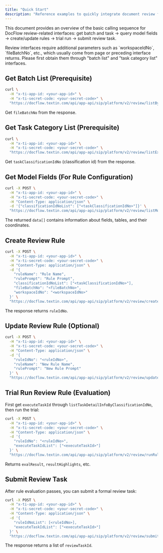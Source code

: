 ```yaml
---
title: "Quick Start"
description: "Reference examples to quickly integrate document review functionality with APIs"
---
```


This document provides an overview of the basic calling sequence for DocFlow review-related interfaces: get batch and task → query model fields → create/update rules → trial run → submit review task.

<Tip>
Review interfaces require additional parameters such as `workspaceIdNo`, `fileBatchNo`, etc., which usually come from page or preceding interface returns. Please first obtain them through "batch list" and "task category list" interfaces.
</Tip>

## Get Batch List (Prerequisite)

```bash curl icon=terminal wrap
curl \
  -H "x-ti-app-id: <your-app-id>" \
  -H "x-ti-secret-code: <your-secret-code>" \
  "https://docflow.textin.com/api/app-api/sip/platform/v2/review/listByFileBatchNo?workspaceIdNo=<workspaceIdNo>"
```

Get `fileBatchNo` from the response.

## Get Task Category List (Prerequisite)

```bash curl icon=terminal wrap
curl \
  -H "x-ti-app-id: <your-app-id>" \
  -H "x-ti-secret-code: <your-secret-code>" \
  "https://docflow.textin.com/api/app-api/sip/platform/v2/review/listExecuteTasksByFileBatchNo?workspaceIdNo=<workspaceIdNo>&fileBatchNo=<fileBatchNo>"
```

Get `taskClassificationIdNo` (classification id) from the response.

## Get Model Fields (For Rule Configuration)

```bash curl icon=terminal wrap
curl -X POST \
  -H "x-ti-app-id: <your-app-id>" \
  -H "x-ti-secret-code: <your-secret-code>" \
  -H "Content-Type: application/json" \
  -d '{"classificationIdNoList": ["<taskClassificationIdNo>"]}' \
  "https://docflow.textin.com/api/app-api/sip/platform/v2/review/listModelFieldInfoByClassificationIdNoList"
```

The returned `data[]` contains information about fields, tables, and their coordinates.

## Create Review Rule

```bash curl icon=terminal wrap
curl -X POST \
  -H "x-ti-app-id: <your-app-id>" \
  -H "x-ti-secret-code: <your-secret-code>" \
  -H "Content-Type: application/json" \
  -d '{
    "ruleName": "Rule Name",
    "rulePrompt": "Rule Prompt",
    "classificationIdNoList": ["<taskClassificationIdNo>"],
    "fileBatchNo": "<fileBatchNo>",
    "workspaceIdNo": "<workspaceIdNo>"
  }' \
  "https://docflow.textin.com/api/app-api/sip/platform/v2/review/create"
```

The response returns `ruleIdNo`.

## Update Review Rule (Optional)

```bash curl icon=terminal wrap
curl -X POST \
  -H "x-ti-app-id: <your-app-id>" \
  -H "x-ti-secret-code: <your-secret-code>" \
  -H "Content-Type: application/json" \
  -d '{
    "ruleIdNo": "<ruleIdNo>",
    "ruleName": "New Rule Name",
    "rulePrompt": "New Rule Prompt"
  }' \
  "https://docflow.textin.com/api/app-api/sip/platform/v2/review/update"
```

## Trial Run Review Rule (Evaluation)

First get `executeTaskId` through `listTaskDetailInfoByClassificationIdNo`, then run the trial:

```bash curl icon=terminal wrap
curl -X POST \
  -H "x-ti-app-id: <your-app-id>" \
  -H "x-ti-secret-code: <your-secret-code>" \
  -H "Content-Type: application/json" \
  -d '{
    "ruleIdNo": "<ruleIdNo>",
    "executeTaskIdList": ["<executeTaskId>"]
  }' \
  "https://docflow.textin.com/api/app-api/sip/platform/v2/review/runRule"
```

Returns `evalResult`, `resultHighlights`, etc.

## Submit Review Task

After rule evaluation passes, you can submit a formal review task:

```bash curl icon=terminal wrap
curl -X POST \
  -H "x-ti-app-id: <your-app-id>" \
  -H "x-ti-secret-code: <your-secret-code>" \
  -H "Content-Type: application/json" \
  -d '{
    "ruleIdNoList": [<ruleIdNo>],
    "executeTaskIdList": ["<executeTaskId>"]
  }' \
  "https://docflow.textin.com/api/app-api/sip/platform/v2/review/submitReviewTask"
```

The response returns a list of `reviewTaskId`.
